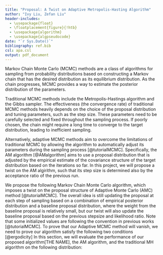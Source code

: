 ```yaml
---
title: "Proposal: A Twist on Adaptive Metropolis-Hasting Algorithm"
author: "Ivy Liu, Zefan Liu"
header-includes:
  - \usepackage{float}
  - \floatplacement{figure}{!htb}
  - \usepackage{algorithm}
  - \usepackage{algpseudocode}
date: "`r Sys.Date()`"
bibliography: ref.bib
csl: apa.csl
output: pdf_document
---
```


\section{1. Introduction}
Markov Chain Monte Carlo (MCMC) methods are a class of algorithms for sampling from probability distributions based on constructing a Markov chain that has the desired distribution as its equilibrium distribution. As the chain progresses, MCMC provides a way to estimate the posterior distribution of the parameters.

Traditional MCMC methods include the Metropolis-Hastings algorithm and the Gibbs sampler. The effectiveness (the convergence rate) of traditional MCMC methods heavily depends on the choice of the proposal distribution and tuning parameters, such as the step size. These parameters need to be carefully selected and fixed throughout the sampling process. If poorly chosen, the chain might require a long time to converge to the target distribution, leading to inefficient sampling.

Alternatively, adaptive MCMC methods aim to overcome the limitations of traditional MCMC by allowing the algorithm to automatically adjust its parameters during the sampling process [@tutorialMCMC]. Specifically, the AM algorithm [@AMalgorithm] aims to use a proposal distribution that is adjusted by the empirical estimate of the covariance structure of the target distribution based on the iterations so far. In this project, we will propose a twist on the AM algirithm, such that its step size is determined also by the acceptance ratio of the previous run.


\section{2. Methodology}
\subsection{2.1 Algorithm}
We propose the following Markov Chain Monte Carlo algorithm, which imposes a twist on the proposal structure of Adaptive Monte Carlo (AMC) method [@tutorialMCMC]. The overall idea is still updating the proposal at each step of sampling based on a combination of empirical posterior distribution and a baseline proposal distribution, where the weight from the baseline proposal is relatively small, but our twist will also update the baseline proposal based on the previous stepsize and likelihood ratio. Note that some initialized values are following the convention in previous works [@tutorialMCMC].
\begin{algorithm}
    \caption{Let's try}
    \begin{algorithmic}[1]
        \State Initialize $\Gamma_0 = \mathbf{I}_d, \beta = 0.05, \alpha_0 = 0.4$, and $\sum_1 = \mathbf{I}_d$. Let $N$ denotes the iteration times, $x$ denotes samples and $\gamma(x)$ denotes the unnormalized density of the distribution to sample from. Let $x_0$ denote the initial value picked from the target distribution.
        \State For $n=1,2,...,N$, repeat
        \begin{equation*}
        \begin{split}
        \Sigma_{n,n>1} &= \frac{1}{n}\sum^{n-1}_{i=1}(x_i-\Bar{x})(x_i-\Bar{x})^T\\
        W_n &= \frac{\alpha_{n-1}-0.4}{\sqrt{n}}\\
        \Gamma_n &= (1+W_n)\Gamma_{n-1} \\
        x' &\sim Qn(x_n|x_{n-1})\\
           & = (1-\beta)N(x_{n-1},(2.38)^2\Gamma_n/d)+\beta N(x_{n-1},(0.1)^2\Gamma_n/d)\\
        \alpha_n &= min(1,\frac{\gamma(x')Q_n(x_{n-1}|x')}
                              {\gamma(x_{n-1})Q_n(x'|x-{n-1})}) \\
        u &\sim Unif(0,1)\\
        \text{if $u\leq \alpha_n$, set $x_n = x'$, otherwise $x_n = x_{n-1}$}
        \end{split}
        \end{equation*}
        \State Return a sequence of samples $\{x_1,...,x_N\}$.
    \end{algorithmic}
\end{algorithm}

\subsection{2.2 Proof of Ergodicity}
To prove that our Adaptive MCMC method will vanish, we need to prove our algorithm satisfy the following two conditions [@ergodicity]
\begin{enumerate}
\item \textbf{Diminishing Adaptation}: 
$\text{lim}_{n\rightarrow\infty}\text{sup}_{x\in \mathbf{X}}||P_{\Gamma_{n+1}}(x)-P_{\Gamma_{n}}(x)||$ is $o_p(1)$
\item \textbf{Bounded Convergence}: The time that distribution that our algorithm preserves converges to the target distribution is finite.
\end{enumerate}
\subsection{2.3 Simulation}
In this section, we will evaluate the performance of our proposed algorithm[THE NAME], the AM algorithm, and the traditional MH algorithm on the following distribution: 
\begin{enumerate}
\item The standard normal distribution
\item The mixture of two normal distribution
\item A funnel-shaped 2D distribution
\item A banana-shaped 2D distribution
\end{enumerate}


\section*{References}
<div id="refs"></div>
